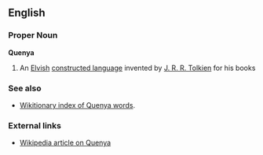 ==English==
===Proper Noun===
'''Quenya'''

# An [[Elvish]] [[constructed language]] invented by [[Wikipedia:J. R. R. Tolkien|J. R. R. Tolkien]] for his books

===See also===
*[[Wiktionary:Quenya index|Wikitionary index of Quenya words]]. 

===External links===
*[[w:Quenya|Wikipedia article on Quenya]]